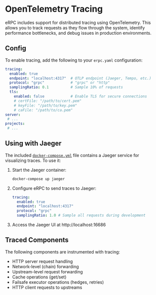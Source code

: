 # OpenTelemetry Tracing

eRPC includes support for distributed tracing using OpenTelemetry. This allows you to track requests as they flow through the system, identify performance bottlenecks, and debug issues in production environments.

## Config

To enable tracing, add the following to your `erpc.yaml` configuration:

```yaml
tracing:
  enabled: true
  endpoint: "localhost:4317"  # OTLP endpoint (Jaeger, Tempo, etc.)
  protocol: "grpc"            # "grpc" or "http"
  samplingRatio: 0.1          # Sample 10% of requests
  tls:
    enabled: false            # Enable TLS for secure connections
    # certFile: "/path/to/cert.pem"
    # keyFile: "/path/to/key.pem"
    # caFile: "/path/to/ca.pem"
server:
 # ...
projects:
 # ...
```

## Using with Jaeger

The included [`docker-compose.yml`](https://github.com/erpc/erpc/blob/main/docker-compose.yml) file contains a Jaeger service for visualizing traces. To use it:

1. Start the Jaeger container:
   ```bash
   docker-compose up jaeger
   ```

2. Configure eRPC to send traces to Jaeger:
   ```yaml
   tracing:
     enabled: true
     endpoint: "localhost:4317"
     protocol: "grpc"
     samplingRatio: 1.0 # Sample all requests during development
   ```

3. Access the Jaeger UI at http://localhost:16686

## Traced Components

The following components are instrumented with tracing:

- HTTP server request handling
- Network-level (chain) forwarding
- Upstream-level request forwarding
- Cache operations (get/set)
- Failsafe executor operations (hedges, retries)
- HTTP client requests to upstreams

